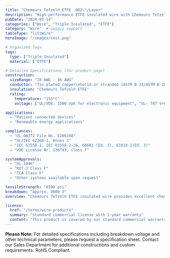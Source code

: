 ```yaml
---
title: "Chemours Tefzel® ETFE .002\"/Layer"
description: "High-performance ETFE insulated wire with Chemours Tefzel® ETFE insulation, engineered for high-frequency applications requiring superior insulation properties."
pubDate: "2024-03-14"
categories: ["Wire", "Triple Insulated", "ETFE"]
category: "Wire"  # Legacy support
tableType: "litzWire"
heroImage: "/images/test.png"

# Organized Tags
tags:
  type: ["Triple Insulated"]
  material: ["ETFE"]

# Detailed Specifications (for product page)
construction:
  sizeRange: "10 AWG - 36 AWG"
  conductor: "Tin plated copper\nSolid or stranded (ASTM B-33/ASTM B-286)\nBare copper and other conductors available"
  insulation: "Chemours Tefzel® ETFE"
  rating:
    temperature: "155°C"
    voltage: ["UL/VDE: 1500 Vpk for electronic equipment", "UL: 707 Vrms for medical equipment", "VDE: 1000 Vrms (IEC 61558-1, IEC 61558-2-16)", "VDE: 700 Vpk for medical equipment", "VDE: 1000 Vpk for other certifications"]

applications:
  - "Patient connected devices"
  - "Renewable energy applications"

compliances:
  - "UL OBJT2 File No. E206198"
  - "UL/IEC 62368-1, Annex J"
  - "IEC 61558-1, IEC 61558-2-16, 60601-(Ed. 3), 61010-1(Ed. 3)"
  - "VDE License Nr. 136743, Class F"

systemApprovals:
  - "UL 1446"
  - "RXT-2 Class F"
  - "TCA Class F"
  - "Other systems available upon request"

tensileStrength: "6500 psi"
breakdown: "Approx. 8000 V"
overview: "Chemours Tefzel® ETFE insulated wire provides excellent chemical resistance, high temperature performance, and superior electrical properties. With a thin wall construction of .002\"/layer, it offers enhanced insulation while maintaining high dielectric strength and mechanical durability."

license:
  href: "/terms/wire-products"
  summary: "Standard commercial license with 1-year warranty"
  content: "This product is covered by our standard commercial warranty for a period of one year from the date of purchase. The warranty covers manufacturing defects and material failures under normal use conditions. Custom modifications or applications outside the specified parameters may void the warranty."
---
```



<EtfeWireTable client:load />

**Please Note:** For detailed specifications including breakdown voltage and other technical parameters, please request a specification sheet. Contact our Sales Department for additional constructions and custom requirements. RoHS Compliant. 